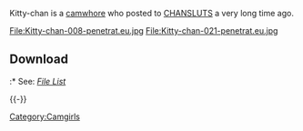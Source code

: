 Kitty-chan is a [[camwhore]] who posted to [[CHANSLUTS]] a very long time ago.

<gallery>
File:Kitty-chan-008-penetrat.eu.jpg
File:Kitty-chan-021-penetrat.eu.jpg
</gallery>

== Download ==
:* See: ''[[List of Downloads#Kitty-chan|File List]]''

{{-}}
{{CamwhoresWhoDeliver}}
[[Category:Camgirls]]